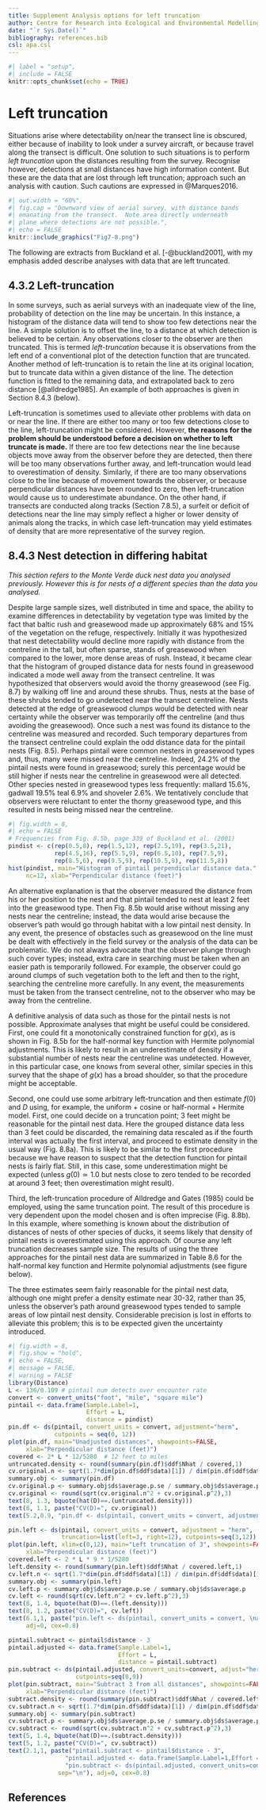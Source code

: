 ```yaml
---
title: Supplement Analysis options for left truncation
author: Centre for Research into Ecological and Environmental Modelling <br> **University of St Andrews**
date: "`r Sys.Date()`"
bibliography: references.bib
csl: apa.csl
---
```


```r
#| label = "setup",
#| include = FALSE
knitr::opts_chunk$set(echo = TRUE)
```

# Left truncation

Situations arise where detectability on/near the transect line is obscured, either because of inability to look under a survey aircraft, or because travel along the transect is difficult. One solution to such situations is to perform *left truncation* upon the distances resulting from the survey. Recognise however, detections at small distances have high information content. But these are the data that are lost through left truncation; approach such an analysis with caution. Such cautions are expressed in @Marques2016.

```r
#| out.width = "60%",
#| fig.cap = "Downward view of aerial survey, with distance bands 
#| emanating from the transect.  Note area directly underneath 
#| plane where detections are not possible.",
#| echo = FALSE
knitr::include_graphics("Fig7-8.png")
```

The following are extracts from Buckland et al. [-@buckland2001], with my emphasis added describe analyses with data that are left truncated.

## 4.3.2 Left-truncation

In some surveys, such as aerial surveys with an inadequate view of the line, probability of detection on the line may be uncertain. In this instance, a histogram of the distance data will tend to show too few detections near the line. A simple solution is to offset the line, to a distance at which detection is believed to be certain. Any observations closer to the observer are then truncated. This is termed *left-truncation* because it is observations from the left end of a conventional plot of the detection function that are truncated. Another method of left-truncation is to retain the line at its original location, but to truncate data within a given distance of the line. The detection function is fitted to the remaining data, and extrapolated back to zero distance [@alldredge1985]. An example of both approaches is given in Section 8.4.3 (below).

Left-truncation is sometimes used to alleviate other problems with data on or near the line. If there are either too many or too few detections close to the line, left-truncation might be considered. However, **the reasons for the problem should be understood before a decision on whether to left truncate is made.** If there are too few detections near the line because objects move away from the observer before they are detected, then there will be too many observations further away, and left-truncation would lead to overestimation of density. Similarly, if there are too many observations close to the line because of movement towards the observer, or because perpendicular distances have been rounded to zero, then left-truncation would cause us to underestimate abundance. On the other hand, if transects are conducted along tracks (Section 7.8.5), a surfeit or deficit of detections near the line may simply reflect a higher or lower density of animals along the tracks, in which case left-truncation may yield estimates of density that are more representative of the survey region.

## 8.4.3 Nest detection in differing habitat

*This section refers to the Monte Verde duck nest data you analysed previously. However this is for nests of a different species than the data you analysed.*

Despite large sample sizes, well distributed in time and space, the ability to examine differences in detectability by vegetation type was limited by the fact that baltic rush and greasewood made up approximately 68% and 15% of the vegetation on the refuge, respectively. Initially it was hypothesized that nest detectability would decline more rapidly with distance from the centreline in the tall, but often sparse, stands of greasewood when compared to the lower, more dense areas of rush. Instead, it became clear that the histogram of grouped distance data for nests found in greasewood indicated a mode well away from the transect centreline. It was hypothesized that observers would avoid the thorny greasewood (see Fig. 8.7) by walking off line and around these shrubs. Thus, nests at the base of these shrubs tended to go undetected near the transect centreline. Nests detected at the edge of greasewood clumps would be detected with near certainty while the observer was temporarily off the centreline (and thus avoiding the greasewood). Once such a nest was found its distance to the centreline was measured and recorded. Such temporary departures from the transect centreline could explain the odd distance data for the pintail nests (Fig. 8.5). Perhaps pintail were common nesters in greasewood types and, thus, many were missed near the centreline. Indeed, 24.2% of the pintail nests were found in greasewood; surely this percentage would be still higher if nests near the centreline in greasewood were all detected. Other species nested in greasewood types less frequently: mallard 15.6%, gadwall 19.5% teal 6.9% and shoveler 2.6%. We tentatively conclude that observers were reluctant to enter the thorny greasewood type, and this resulted in nests being missed near the centreline.

```r
#| fig.width = 8,
#| echo = FALSE
# Frequencies from Fig. 8.5b, page 339 of Buckland et al. (2001)
pindist <- c(rep(0.5,8), rep(1.5,12), rep(2.5,19), rep(3.5,21),
             rep(4.5,16), rep(5.5,9), rep(6.5,10), rep(7.5,9),
             rep(8.5,6), rep(9.5,9), rep(10.5,9), rep(11.5,8))
hist(pindist, main="Histogram of pintail perpendicular distance data.", 
     nc=12, xlab="Perpendicular distance (feet)")
```

An alternative explanation is that the observer measured the distance from his or her position to the nest and that pintail tended to nest at least 2 feet into the greasewood type. Then Fig. 8.5b would arise without missing any nests near the centreline; instead, the data would arise because the observer's path would go through habitat with a low pintail nest density. In any event, the presence of obstacles such as greasewood on the line must be dealt with effectively in the field survey or the analysis of the data can be problematic. We do not always advocate that the observer plunge through such cover types; instead, extra care in searching must be taken when an easier path is temporarily followed. For example, the observer could go around clumps of such vegetation both to the left and then to the right, searching the centreline more carefully. In any event, the measurements must be taken from the transect centreline, not to the observer who may be away from the centreline.

A definitive analysis of data such as those for the pintail nests is not possible. Approximate analyses that might be useful could be considered. First, one could fit a monotonically constrained function for $g(x),$ as is shown in Fig. 8.5b for the half-normal key function with Hermite polynomial adjustments. This is likely to result in an underestimate of density if a substantial number of nests near the centreline was undetected. However, in this particular case, one knows from several other, similar species in this survey that the shape of $g(x)$ has a broad shoulder, so that the procedure might be acceptable.

Second, one could use some arbitrary left-truncation and then estimate $f(0)$ and $D$ using, for example, the uniform + cosine or half-normal + Hermite model. First, one could decide on a truncation point; 3 feet might be reasonable for the pintail nest data. Here the grouped distance data less than 3 feet could be discarded, the remaining data rescaled as if the fourth interval was actually the first interval, and proceed to estimate density in the usual way (Fig. 8.8a). This is likely to be similar to the first procedure because we have reason to suspect that the detection function for pintail nests is fairly flat. Still, in this case, some underestimation might be expected (unless $g(0) \simeq 1.0$ but nests close to zero tended to be recorded at around 3 feet; then overestimation might result).

Third, the left-truncation procedure of Alldredge and Gates (1985) could be employed, using the same truncation point. The result of this procedure is very dependent upon the model chosen and is often imprecise (Fig. 8.8b). In this example, where something is known about the distribution of distances of nests of other species of ducks, it seems likely that density of pintail nests is overestimated using this approach. Of course any left truncation decreases sample size. The results of using the three approaches for the pintail nest data are summarized in Table 8.6 for the half-normal key function and Hermite polynomial adjustments (see figure below).

The three estimates seem fairly reasonable for the pintail nest data, although one might prefer a density estimate near 30-32, rather than 35, unless the observer's path around greasewood types tended to sample areas of low pintail nest density. Considerable precision is lost in efforts to alleviate this problem; this is to be expected given the uncertainty introduced.

```r
#| fig.width = 8,
#| fig.show = "hold",
#| echo = FALSE,
#| message = FALSE,
#| warning = FALSE
library(Distance)
L <- 136/0.109 # pintail num detects over encounter rate
convert <- convert_units("foot", "mile", "square mile")
pintail <- data.frame(Sample.Label=1,
                      Effort = L,
                      distance = pindist)
pin.df <- ds(pintail, convert_units = convert, adjustment="herm",
             cutpoints = seq(0, 12))
plot(pin.df, main="Unadjusted distances", showpoints=FALSE,
     xlab="Perpendicular distance (feet)")
covered <- 2* L * 12/5280  # 12 feet to miles
untruncated.density <- round(summary(pin.df)$ddf$Nhat / covered,1)
cv.original.n <- sqrt(1.7*dim(pin.df$ddf$data)[1]) / dim(pin.df$ddf$data)[1]
summary.obj <- summary(pin.df)
cv.original.p <- summary.obj$ds$average.p.se / summary.obj$ds$average.p
cv.original <- round(sqrt(cv.original.n^2 + cv.original.p^2),3)
text(8, 1.3, bquote(hat(D)==.(untruncated.density)))
text(8, 1.1, paste("CV(D)=", cv.original))
text(5.2,0.9, "pin.df <- ds(pintail, convert_units = convert, adjustment='herm',\ncutpoints = seq(0, 12))", adj=0, cex=0.8)

pin.left <- ds(pintail, convert_units = convert, adjustment = "herm",
               truncation=list(left=3, right=12), cutpoints=seq(3,12))
plot(pin.left, xlim=c(0,12), main="Left truncation of 3", showpoints=FALSE, 
     xlab="Perpendicular distance (feet)")
covered.left <- 2 * L * 9 * 1/5280
left.density <- round(summary(pin.left)$ddf$Nhat / covered.left,1)
cv.left.n <- sqrt(1.7*dim(pin.df$ddf$data)[1]) / dim(pin.df$ddf$data)[1]
summary.obj <- summary(pin.left)
cv.left.p <- summary.obj$ds$average.p.se / summary.obj$ds$average.p
cv.left <- round(sqrt(cv.left.n^2 + cv.left.p^2),3)
text(8, 1.4, bquote(hat(D)==.(left.density)))
text(8, 1.2, paste("CV(D)=", cv.left))
text(6.1,1, paste("pin.left <- ds(pintail, convert_units = convert, \nadjustment = 'herm',\ntruncation=list(left=3, right=12), cutpoints=seq(3,12))"),
     adj=0, cex=0.8)

pintail.subtract <- pintail$distance - 3
pintail.adjusted <- data.frame(Sample.Label=1,
                               Effort = L,
                               distance = pintail.subtract)
pin.subtract <- ds(pintail.adjusted, convert_units=convert, adjust="herm",
                   cutpoints=seq(0,9))
plot(pin.subtract, main="Subtract 3 from all distances", showpoints=FALSE, 
     xlab="Perpendicular distance (feet)")
subtract.density <- round(summary(pin.subtract)$ddf$Nhat / covered.left,1)
cv.subtract.n <- sqrt(1.7*dim(pin.df$ddf$data)[1]) / dim(pin.df$ddf$data)[1]
summary.obj <- summary(pin.subtract)
cv.subtract.p <- summary.obj$ds$average.p.se / summary.obj$ds$average.p
cv.subtract <- round(sqrt(cv.subtract.n^2 + cv.subtract.p^2),3)
text(5, 1.4, bquote(hat(D)==.(subtract.density)))
text(5, 1.2, paste("CV(D)=", cv.subtract))
text(2.1,1, paste("pintail.subtract <- pintail$distance - 3",
                "pintail.adjusted <- data.frame(Sample.Label=1,Effort = L,distance = pintail.subtract)",                
                "pin.subtract <- ds(pintail.adjusted, convert_units=convert, \nadjust='herm',cutpoints=seq(0,9))",
              sep="\n"), adj=0, cex=0.8)
```

## References
